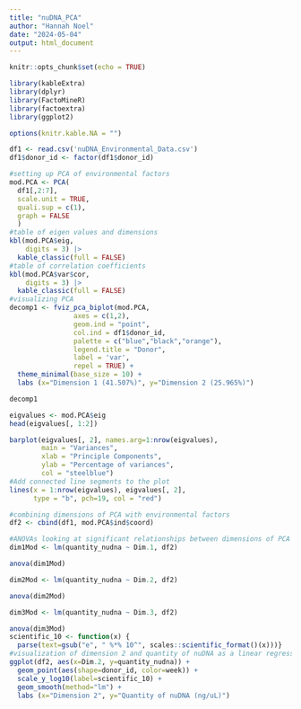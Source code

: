---
title: "nuDNA_PCA"
author: "Hannah Noel"
date: "2024-05-04"
output: html_document
---

```{r setup, include=FALSE}
knitr::opts_chunk$set(echo = TRUE)

library(kableExtra)
library(dplyr)
library(FactoMineR)
library(factoextra)
library(ggplot2)

options(knitr.kable.NA = "")
```

```{r dataFrame, echo=FALSE}

df1 <- read.csv('nuDNA_Environmental_Data.csv')
df1$donor_id <- factor(df1$donor_id)

```

```{r modPCA, include=TRUE}
#setting up PCA of environmental factors 
mod.PCA <- PCA(
  df1[,2:7], 
  scale.unit = TRUE, 
  quali.sup = c(1), 
  graph = FALSE
  )
#table of eigen values and dimensions 
kbl(mod.PCA$eig, 
    digits = 3) |>
  kable_classic(full = FALSE)
#table of correlation coefficients 
kbl(mod.PCA$var$cor, 
    digits = 3) |>
  kable_classic(full = FALSE)
#visualizing PCA 
decomp1 <- fviz_pca_biplot(mod.PCA,
                axes = c(1,2),
                geom.ind = "point", 
                col.ind = df1$donor_id, 
                palette = c("blue","black","orange"),
                legend.title = "Donor",
                label = 'var',
                repel = TRUE) +
  theme_minimal(base_size = 10) +
  labs (x="Dimension 1 (41.507%)", y="Dimension 2 (25.965%)") 

decomp1 
```
```{r screePlot, include = TRUE}
eigvalues <- mod.PCA$eig
head(eigvalues[, 1:2])

barplot(eigvalues[, 2], names.arg=1:nrow(eigvalues),
        main = "Variances",
        xlab = "Principle Components",
        ylab = "Percentage of variances",
        col = "steelblue")
#Add connected line segments to the plot 
lines(x = 1:nrow(eigvalues), eigvalues[, 2],
      type = "b", pch=19, col = "red")
```

```{r regressionMod, include=TRUE}

#combining dimensions of PCA with environmental factors 
df2 <- cbind(df1, mod.PCA$ind$coord)

#ANOVAs looking at significant relationships between dimensions of PCA and the quantity of nuDNA 
dim1Mod <- lm(quantity_nudna ~ Dim.1, df2)

anova(dim1Mod)

dim2Mod <- lm(quantity_nudna ~ Dim.2, df2)

anova(dim2Mod)

dim3Mod <- lm(quantity_nudna ~ Dim.3, df2) 

anova(dim3Mod)
scientific_10 <- function(x) {
  parse(text=gsub("e", " %*% 10^", scales::scientific_format()(x)))}
#visualization of dimension 2 and quantity of nuDNA as a linear regression 
ggplot(df2, aes(x=Dim.2, y=quantity_nudna)) +
  geom_point(aes(shape=donor_id, color=week)) +
  scale_y_log10(label=scientific_10) + 
  geom_smooth(method="lm") + 
  labs (x="Dimension 2", y="Quantity of nuDNA (ng/uL)") 

```


